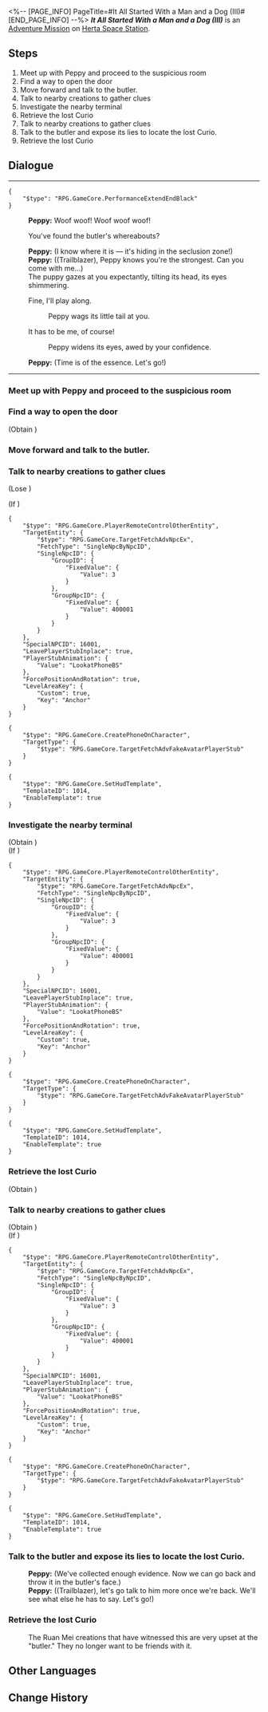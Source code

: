 <%-- [PAGE_INFO]
PageTitle=#It All Started With a Man and a Dog (III)#
[END_PAGE_INFO] --%>
{{Stub|Dialogue.}}
{{Mission Infobox
|id            = 4070013
|title         = 
|image         = <!--Mission It All Started With a Man and a Dog (III).png-->
|type          = Adventure
|event_name    = 
|chapter       = 
|requirements  = {{subst:void|<!--Unknown: {"Type":"Manual"}-->}}
|summary       = <!--official mission summary from Fate's Atlas-->
|characters    = Peppy; Trailblazer
|startLocation = [[Herta Space Station]] - [[Seclusion Zone]]
|world         = Herta Space Station
|area          = Seclusion Zone
|prev          = 
|next          = 
|rewards       = 
}}
'''''It All Started With a Man and a Dog (III)''''' is an [[Adventure Mission]] on [[Herta Space Station]].

==Steps==
# Meet up with Peppy and proceed to the suspicious room
# Find a way to open the door
# Move forward and talk to the butler.
# Talk to nearby creations to gather clues
# Investigate the nearby terminal
# Retrieve the lost Curio
# Talk to nearby creations to gather clues
# Talk to the butler and expose its lies to locate the lost Curio.
# Retrieve the lost Curio

<!--
==Gameplay Notes==

--><!--
==Trial Character==

-->
==Dialogue==
{{Stub Dialogue}}
----
<pre>{
	"$type": "RPG.GameCore.PerformanceExtendEndBlack"
}</pre>
:'''Peppy:''' Woof woof! Woof woof woof!
:{{DIcon|Arrow}} You've found the butler's whereabouts?
:'''Peppy:''' (I know where it is &mdash; it's hiding in the seclusion zone!)
:'''Peppy:''' ((Trailblazer), Peppy knows you're the strongest. Can you come with me...)
:The puppy gazes at you expectantly, tilting its head, its eyes shimmering.
:{{DIcon|Arrow}} Fine, I'll play along.
::Peppy wags its little tail at you.
:{{DIcon|Arrow}} It has to be me, of course!
::Peppy widens its eyes, awed by your confidence.
:'''Peppy:''' (Time is of the essence. Let's go!)
----
{{Dialogue End}}

===Meet up with Peppy and proceed to the suspicious room{{subst:void|<!--407001301-->}}===
{{Mission Description|type=adventure|location=Seclusion Zone|update|Peppy has discovered the butler. You join forces again and start investigating the suspicious area...}}
{{Dialogue Start}}


{{Dialogue End}}

===Find a way to open the door{{subst:void|<!--407001302-->}}===
{{Mission Description|type=adventure|location=Seclusion Zone|update|The sensor door has malfunctioned once again, trapping you inside the room. Instead of complaining about its poor quality to Asta, you should focus on finding a way to open the door with Peppy.}}
{{Dialogue Start}}

;(Obtain {{Item|Abnormal images from surveillance records|20|x=1}})
{{Dialogue End}}

===Move forward and talk to the butler.{{subst:void|<!--407001303-->}}===
{{Mission Description|type=adventure|location=Seclusion Zone|update|The butler awaits just ahead. A few threats may be sufficient to retrieve the Curio, but you have a lingering sense that it won't be that easy...}}
{{Dialogue Start}}


{{Dialogue End}}

===Talk to nearby creations to gather clues{{subst:void|<!--407001304-->}}===
{{Mission Description|type=adventure|location=Seclusion Zone|update|While all the other creations appear to be obedient to the butler, there could be dissatisfied individuals among them. Perhaps you can learn something from them...}}
{{Dialogue Start}}

;(Lose {{Item|Freshly-Baked Cake|20|x=1}})

;(If {{cx}}{{subst:void|<!--{"$type":"RPG.GameCore.ByLocalPlayerIsFakeAvatar"}-->}})
<pre>{
	"$type": "RPG.GameCore.PlayerRemoteControlOtherEntity",
	"TargetEntity": {
		"$type": "RPG.GameCore.TargetFetchAdvNpcEx",
		"FetchType": "SingleNpcByNpcID",
		"SingleNpcID": {
			"GroupID": {
				"FixedValue": {
					"Value": 3
				}
			},
			"GroupNpcID": {
				"FixedValue": {
					"Value": 400001
				}
			}
		}
	},
	"SpecialNPCID": 16001,
	"LeavePlayerStubInplace": true,
	"PlayerStubAnimation": {
		"Value": "LookatPhoneBS"
	},
	"ForcePositionAndRotation": true,
	"LevelAreaKey": {
		"Custom": true,
		"Key": "Anchor"
	}
}</pre>
<pre>{
	"$type": "RPG.GameCore.CreatePhoneOnCharacter",
	"TargetType": {
		"$type": "RPG.GameCore.TargetFetchAdvFakeAvatarPlayerStub"
	}
}</pre>
<pre>{
	"$type": "RPG.GameCore.SetHudTemplate",
	"TemplateID": 1014,
	"EnableTemplate": true
}</pre>
{{Dialogue End}}

===Investigate the nearby terminal{{subst:void|<!--407001306-->}}===
{{Mission Description|type=adventure|location=Seclusion Zone|update|The creations have occupied the room since the researchers left. The terminal is still operational, so maybe you can get some useful clues from it...}}
{{Dialogue Start}}

;(Obtain {{Item|External communication records|20|x=1}})
;(If {{cx}}{{subst:void|<!--{"$type":"RPG.GameCore.ByLocalPlayerIsFakeAvatar"}-->}})
<pre>{
	"$type": "RPG.GameCore.PlayerRemoteControlOtherEntity",
	"TargetEntity": {
		"$type": "RPG.GameCore.TargetFetchAdvNpcEx",
		"FetchType": "SingleNpcByNpcID",
		"SingleNpcID": {
			"GroupID": {
				"FixedValue": {
					"Value": 3
				}
			},
			"GroupNpcID": {
				"FixedValue": {
					"Value": 400001
				}
			}
		}
	},
	"SpecialNPCID": 16001,
	"LeavePlayerStubInplace": true,
	"PlayerStubAnimation": {
		"Value": "LookatPhoneBS"
	},
	"ForcePositionAndRotation": true,
	"LevelAreaKey": {
		"Custom": true,
		"Key": "Anchor"
	}
}</pre>
<pre>{
	"$type": "RPG.GameCore.CreatePhoneOnCharacter",
	"TargetType": {
		"$type": "RPG.GameCore.TargetFetchAdvFakeAvatarPlayerStub"
	}
}</pre>
<pre>{
	"$type": "RPG.GameCore.SetHudTemplate",
	"TemplateID": 1014,
	"EnableTemplate": true
}</pre>
{{Dialogue End}}

===Retrieve the lost Curio{{subst:void|<!--407001308-->}}===
{{Mission Description|type=adventure|location=Seclusion Zone|update|The butler has revealed the location of the lost Curio. Now it is time to retrieve it...}}
{{Dialogue Start}}

;(Obtain {{Item|Freshly-Baked Cake|20|x=1}})
{{Dialogue End}}

===Talk to nearby creations to gather clues{{subst:void|<!--407001305-->}}===
{{Mission Description|type=adventure|location=Seclusion Zone|update|While all the other creations appear to be obedient to the butler, there could be dissatisfied individuals among them. Perhaps you can learn something from them...}}
{{Dialogue Start}}

;(Obtain {{Item|Cosmic Fried Rice (Overnight Edition)|20|x=1}})
;(If {{cx}}{{subst:void|<!--{"$type":"RPG.GameCore.ByLocalPlayerIsFakeAvatar"}-->}})
<pre>{
	"$type": "RPG.GameCore.PlayerRemoteControlOtherEntity",
	"TargetEntity": {
		"$type": "RPG.GameCore.TargetFetchAdvNpcEx",
		"FetchType": "SingleNpcByNpcID",
		"SingleNpcID": {
			"GroupID": {
				"FixedValue": {
					"Value": 3
				}
			},
			"GroupNpcID": {
				"FixedValue": {
					"Value": 400001
				}
			}
		}
	},
	"SpecialNPCID": 16001,
	"LeavePlayerStubInplace": true,
	"PlayerStubAnimation": {
		"Value": "LookatPhoneBS"
	},
	"ForcePositionAndRotation": true,
	"LevelAreaKey": {
		"Custom": true,
		"Key": "Anchor"
	}
}</pre>
<pre>{
	"$type": "RPG.GameCore.CreatePhoneOnCharacter",
	"TargetType": {
		"$type": "RPG.GameCore.TargetFetchAdvFakeAvatarPlayerStub"
	}
}</pre>
<pre>{
	"$type": "RPG.GameCore.SetHudTemplate",
	"TemplateID": 1014,
	"EnableTemplate": true
}</pre>
{{Dialogue End}}

===Talk to the butler and expose its lies to locate the lost Curio.{{subst:void|<!--407001307-->}}===
{{Mission Description|type=adventure|location=Seclusion Zone|update|As you suspected, the butler has lied to you and all the other creations. Now that you have gathered all the evidence, it is time to expose its lies. Undeniable evidence will make it speak the truth, right?}}
{{Dialogue Start}}

:<!--1-second delay-->
:'''Peppy:''' (We've collected enough evidence. Now we can go back and throw it in the butler's face.)
:'''Peppy:''' ((Trailblazer), let's go talk to him more once we're back. We'll see what else he has to say. Let's go!)
{{Dialogue End}}

===Retrieve the lost Curio{{subst:void|<!--407001309-->}}===
{{Mission Description|type=adventure|location=Seclusion Zone|update|The butler has revealed the location of the lost Curio. Now it is time to retrieve it...}}
{{Dialogue Start}}

:<!--1-second delay-->
:The Ruan Mei creations that have witnessed this are very upset at the "butler." They no longer want to be friends with it.
{{Dialogue End}}

==Other Languages==
{{Other Languages
|en   = It All Started With a Man and a Dog (III)
|zhs  = 开局一人一狗•其三
|zht  = 開局一人一狗•其三
|ja   = スタートは一人と犬一匹・その3
|ko   = 시작은 한 사람과 개 한 마리•3
|es   = Al inicio solo había una persona y un perro&nbsp;III
|fr   = Tout commence avec un homme et un chien&nbsp;(III)
|ru   = Человек собаке друг III
|th   = เริ่มด้วยคนหนึ่งคนและสุนัขหนึ่งตัว 3
|vi   = Hành Trình Một Người Một Chó 3
|de   = Es war einmal ein Mensch und ein Hund (Teil 3)
|id   = Meitantei Peppy III
|pt   = A História Começa Com um Homem e um Cachorro (III)
}}

==Change History==
{{Change History|1.6}}

